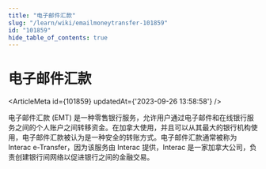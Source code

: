 ```yaml
---
title: "电子邮件汇款"
slug: "/learn/wiki/emailmoneytransfer-101859"
id: "101859"
hide_table_of_contents: true
---
```



# 电子邮件汇款

<ArticleMeta id={101859} updatedAt={'2023-09-26 13:58:58'} />
<div className='border-solid border-b border-t-0 my-4 border-[var(--ifm-color-gray-300)]' />

电子邮件汇款 (EMT) 是一种零售银行服务，允许用户通过电子邮件和在线银行服务之间的个人账户之间转移资金。在加拿大使用，并且可以从其最大的银行机构使用，电子邮件汇款被认为是一种安全的转账方式。电子邮件汇款通常被称为 Interac e-Transfer，因为该服务由 Interac 提供，Interac 是一家加拿大公司，负责创建银行间网络以促进银行之间的金融交易。
